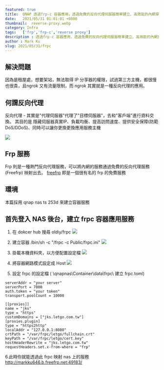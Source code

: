 ```yaml
---
featured: true
title:  QNAP 透過frp-c 容器應用，透過免費的反向代理伺服器簡單建立、高效能的內網穿透服務
date:   2021/05/31 01:01:01 +0800
thumbnail:  reverse-proxy.webp
category: Infra
tags:   ['frp','frp-c','reverse proxy']
description : 透過frp-c 容器應用，透過免費的反向代理伺服器簡單建立、高效能的內網穿透服務
author : Mark Ku
slug: 2021/05/31/frpc
---
```


## 解決問題
因為是租屋處，想要架站，無法取得 IP 分享器的權限，試過第三方主機，都很慢也很貴，且ngrok 又有流量限制，而 ngrok 其實就是一種反向代理的應用。

## 何謂反向代理
反向代理 - 其實是"代理伺服器"代理了"目標伺服器"，去和"客戶端"進行資料交換。 其目的是
隱藏伺服器真實IP、負載均衡、提高訪問速度、提供安全保障(防範DoS/DDoS)、同時可以讓你更換更換應用服務主機

![](https://i.imgur.com/EzpTbAS.webp)

## Frp 服務
Frp 則是一種熱門反向代理服務，可以將內網的服務通過免費的反向代理服務 (Freefrp) 映射出去。
[freefrp](https://freefrp.net/) 即是一個很有名的 frp 的免費服務

## 環境
本篇採用 qnap nas ts 253d 來建立容器服務

## 首先登入 NAS 後台，建立 frpc 容器應用服務
1. 在 dokcer hub 搜尋 oldiy/frpc
![](https://i.imgur.com/og4FvyA.webp)

2. 建立容器
/bin/sh -c "/frpc -c Public/frpc.ini"
![](https://i.imgur.com/dvbzaoz.webp)

3. 掛載本機資料夾，以方便配置設定檔
![](https://i.imgur.com/5916FxI.webp)

4. 將容器網路模式設定成 Host
![](https://i.imgur.com/3pcVjya.webp)

5. 設定 frpc 的設定檔 ( \\qnapnas\Container\data\frpc\ 建立 frpc.toml)

```
serverAddr = "your server"
serverPort = 7000
auth.token = "your token"
transport.poolCount = 10000

[[proxies]]
name = "jks"
type = "https"
customDomains = ["jks.letgo.com.tw"]
[proxies.plugin]
type = "https2http"
localAddr = "127.0.0.1:8080"
crtPath = "/var/frpc/letgo/fullchain.crt"
keyPath = "/var/frpc/letgo/cert.key"
hostHeaderRewrite = "jks.letgo.com.tw"
requestHeaders.set.x-from-where = "frp"
```

6.此時你就能透過此 frpc 映射 nas 上的服務<br/>
http://markku646.b.freefrp.net:49183/

